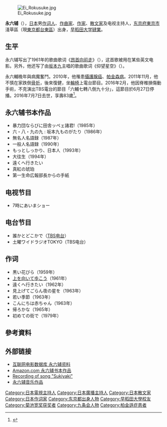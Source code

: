 [[File:Ei_Rokusuke.jpg|thumb]]

{{japanese|japanese=永 六輔|kana=えい ろくすけ|romaji=Ei Rokusuke}}
{{Portal|日本|音乐|電視}}
'''永六辅'''（{{bd|1933年|4月10日|2016年|7月7日|catIdx=Ei Rokusuke}}），[[日本|日本]]男[[作词人|作词人]]、[[作曲家|作曲家]]、[[作家|作家]]、[[散文家|散文家]]及电视主持人，[[东京府|东京府]][[東京市|東京市]]淺草區（現[[東京都|東京都]][[台東區|台東區]]）出身，[[早稻田大学|早稻田大学]][[肄業|肄業]]。

==生平==
永六辅写出了1961年的歌曲歌词《[[昂首向前走|昂首向前走]]》（{{lang|ja|上を向いて歩こう}}），这首歌被用在某些英文电影。另外，他还写了由[[坂本九|坂本九]]主唱的歌曲歌词《仰望星空》（{{lang|ja|見上げてごらん夜の星を}}）。

永六輔晚年與病魔奮鬥。2010年，他罹患[[攝護腺癌|攝護腺癌]]、[[帕金森病|帕金森病]]。2011年11月，他不慎在家跌倒[[骨折|骨折]]，後來復健，坐[[輪椅|輪椅]]上電台節目。2016年2月，他因脊椎損傷動手術，不克演出TBS電台的節目「六輔七轉八倒九十分」，這節目於6月27日停播。2016年7月7日去世，享壽83歲<ref>{{cite news|url=http://www3.nhk.or.jp/news/html/20160711/k10010590951000.html|title=テレビ・ラジオで活躍 永六輔さん 死去|publisher=NHK|date=2016-07-11|language=ja|deadurl=yes|archiveurl=https://web.archive.org/web/20160711053132/http://www3.nhk.or.jp/news/html/20160711/k10010590951000.html|archivedate=2016-07-11}}</ref>。

== 永六辅书本作品 ==
*暴力団ならびに田舎ッペェ諸君!（1985年）
*六・八・九の九 : 坂本九ものがたり（1986年）
*無名人名語録（1987年）
*一般人名語録（1990年）
*もっとしっかり、日本人（1993年）
*大往生（1994年）
*遠くへ行きたい
*真紅の琥珀
*第一生命広報部長からの手紙

== 电视节目 ==
*7時にあいまショー

== 电台节目 ==
*誰かとどこかで（[[TBS广播与信息公司|TBS电台]]）
*土曜ワイドラジオTOKYO（TBS电台）

== 作词 ==
*黒い花びら（1959年）
*[[昂首向前走|上を向いて歩こう]]（1961年）
*遠くへ行きたい（1962年）
*見上げてごらん夜の星を（1963年）
*若い季節（1963年）
*こんにちは赤ちゃん（1963年）
*帰ろかな（1965年）
*初めての街で（1979年）

==參考資料==
{{reflist}}

== 外部链接 ==
*[http://www.imdb.com/name/nm1498981/ 互联网电影数据库 永六辅资料] {{Wayback|url=http://www.imdb.com/name/nm1498981/ |date=20210316143548 }}
*[http://www.amazon.com/s/?search-alias=stripbooks&field-keywords=Rokusuke%20Ei Amazon.com 永六辅书本作品] {{Wayback|url=http://www.amazon.com/s/?search-alias=stripbooks&field-keywords=Rokusuke%20Ei |date=20200209081118 }}
*[http://www.stinalisa.com/Sukiyaki.html Recording of song "Sukiyaki"] {{Wayback|url=http://www.stinalisa.com/Sukiyaki.html |date=20061220143905 }}
*[http://www.encoremusic.com/piano/search.html?sep=Rokusuke+Ei 永六辅音乐作品] {{Wayback|url=http://www.encoremusic.com/piano/search.html?sep=Rokusuke+Ei |date=20050120051511 }}

{{每日艺术奖}}
{{Authority control}}
{{DEFAULTSORT:Ei, Rokusuke}}
[[Category:日本電視主持人|Category:日本電視主持人]]
[[Category:日本廣播主持人|Category:日本廣播主持人]]
[[Category:日本散文家|Category:日本散文家]]
[[Category:日本作词家|Category:日本作词家]]
[[Category:东京都出身人物|Category:东京都出身人物]]
[[Category:早稻田大學校友|Category:早稻田大學校友]]
[[Category:菊池宽奖获奖者|Category:菊池宽奖获奖者]]
[[Category:九条会人物|Category:九条会人物]]
[[Category:柏金遜症患者|Category:柏金遜症患者]]